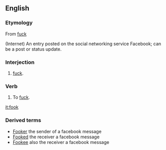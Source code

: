 ==English==

===Etymology===
From [[fuck]]

(Internet) An entry posted on the social networking service Facebook; can be a post or status update.

===Interjection===
{{en-interj}}

# {{vulgar}} {{Northern England}} [[fuck]].

===Verb===
{{en-verb}}

# {{vulgar}} {{Northern England}} To [[fuck]].

[[it:fook]]


===Derived terms===

* [[Fooker]]  the sender of a facebook message
* [[Fooked]]  the receiver a facebook message
* [[Fookee]]  also the receiver a facebook message